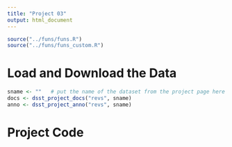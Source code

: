 ```yaml
---
title: "Project 03"
output: html_document
---
```


```r
source("../funs/funs.R")
source("../funs/funs_custom.R")
```

# Load and Download the Data

```r
sname <- ""   # put the name of the dataset from the project page here
docs <- dsst_project_docs("revs", sname)
anno <- dsst_project_anno("revs", sname)
```

# Project Code
